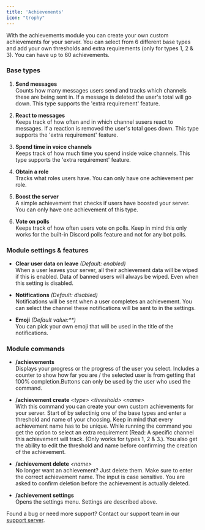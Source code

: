 ```yaml
---
title: 'Achievements'
icon: "trophy"
---
```


With the achievements module you can create your own custom achievements for your server. You can select from 6 different base types and add your own thresholds and extra requirements (only for types 1, 2 & 3). You can have up to 60 achievements.

### Base types

1. **Send messages**<br />Counts how many messages users send and tracks which channels these are being sent in. If a message is deleted the user's total will go down. This type supports the 'extra requirement' feature.

2. **React to messages**<br />Keeps track of how often and in which channel susers react to messages. If a reaction is removed the user's total goes down. This type supports the 'extra requirement' feature.

3. **Spend time in voice channels**<br />Keeps track of how much time you spend inside voice channels. This type supports the 'extra requirement' feature.

4. **Obtain a role**<br />Tracks what roles users have. You can only have one achievement per role.

5. **Boost the server**<br />A simple achievement that checks if users have boosted your server. You can only have one achievement of this type.

6. **Vote on polls**<br />Keeps track of how often users vote on polls. Keep in mind this only works for the built-in Discord polls feature and not for any bot polls.

### Module settings & features

* **Clear user data on leave** *(Default: enabled)*<br />When a user leaves your server, all their achievement data will be wiped if this is enabled. Data of banned users will always be wiped. Even when this setting is disabled.

* **Notifications** *(Default: disabled)*<br />Notifications will be sent when a user completes an achievement. You can select the channel these notifications will  be sent to in the settings.

* **Emoji** *(Default value:**)*<br />You can pick your own emoji that will be used in the title of the notifications.

### Module commands

* **/achievements**<br />Displays your progress or the progress of the user you select. Includes a counter to show how far  you are / the selected user is from getting that 100% completion.Buttons can only be used by the user who used the command.

* **/achievement create** *\<type> \<threshold> \<name>*<br />With this command you can create your own custom achievements for your server. Start of by selectinig one of the base types and enter a threshold and name of your choosing. Keep in mind that every achievement name has to be unique. While running the command you get the option to select an extra requirement (Read: A specific channel this achievement will track. (Only works for types 1, 2 & 3.). You also get the ability to edit the threshold and name before confirming the creation of the achievement.

* **/achievement delete** *\<name>*<br />No longer want an achievement? Just delete them. Make sure to enter the correct achievement name. The input is case sensitive. You are asked to confirm deletion before the achievement is actually deleted.

* **/achievement settings**<br />Opens the settings menu. Settings are described above.

Found a bug or need more support? Contact our support team in our [support server](https://support.yoshibot.com/).